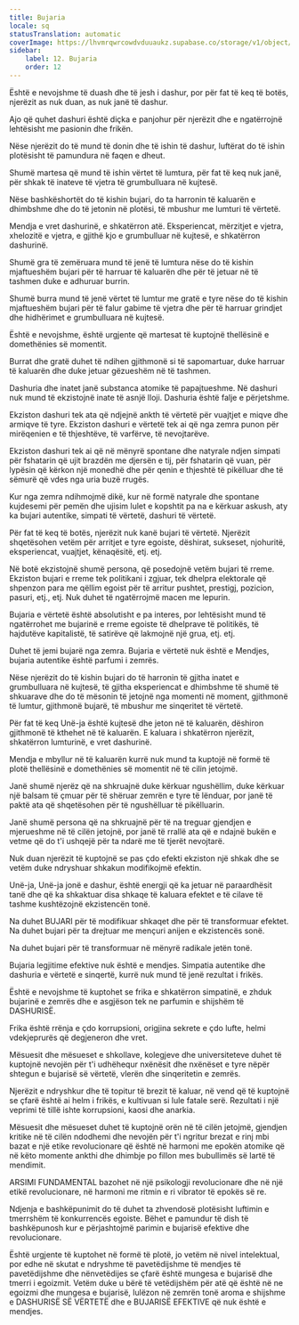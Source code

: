 ```yaml
---
title: Bujaria
locale: sq
statusTranslation: automatic
coverImage: https://lhvmrqwrcowdvduuaukz.supabase.co/storage/v1/object/public/strapi-uploads/small_cover-educacion-fundamental.webp-2d51a7828a2b1309555be27f7e2a61a0.webp
sidebar:
    label: 12. Bujaria
    order: 12
---
```

Është e nevojshme të duash dhe të jesh i dashur, por për fat të keq të botës, njerëzit as nuk duan, as nuk janë të dashur.

Ajo që quhet dashuri është diçka e panjohur për njerëzit dhe e ngatërrojnë lehtësisht me pasionin dhe frikën.

Nëse njerëzit do të mund të donin dhe të ishin të dashur, luftërat do të ishin plotësisht të pamundura në faqen e dheut.

Shumë martesa që mund të ishin vërtet të lumtura, për fat të keq nuk janë, për shkak të inateve të vjetra të grumbulluara në kujtesë.

Nëse bashkëshortët do të kishin bujari, do ta harronin të kaluarën e dhimbshme dhe do të jetonin në plotësi, të mbushur me lumturi të vërtetë.

Mendja e vret dashurinë, e shkatërron atë. Eksperiencat, mërzitjet e vjetra, xhelozitë e vjetra, e gjithë kjo e grumbulluar në kujtesë, e shkatërron dashurinë.

Shumë gra të zemëruara mund të jenë të lumtura nëse do të kishin mjaftueshëm bujari për të harruar të kaluarën dhe për të jetuar në të tashmen duke e adhuruar burrin.

Shumë burra mund të jenë vërtet të lumtur me gratë e tyre nëse do të kishin mjaftueshëm bujari për të falur gabime të vjetra dhe për të harruar grindjet dhe hidhërimet e grumbulluara në kujtesë.

Është e nevojshme, është urgjente që martesat të kuptojnë thellësinë e domethënies së momentit.

Burrat dhe gratë duhet të ndihen gjithmonë si të sapomartuar, duke harruar të kaluarën dhe duke jetuar gëzueshëm në të tashmen.

Dashuria dhe inatet janë substanca atomike të papajtueshme. Në dashuri nuk mund të ekzistojnë inate të asnjë lloji. Dashuria është falje e përjetshme.

Ekziston dashuri tek ata që ndjejnë ankth të vërtetë për vuajtjet e miqve dhe armiqve të tyre. Ekziston dashuri e vërtetë tek ai që nga zemra punon për mirëqenien e të thjeshtëve, të varfërve, të nevojtarëve.

Ekziston dashuri tek ai që në mënyrë spontane dhe natyrale ndjen simpati për fshatarin që ujit brazdën me djersën e tij, për fshatarin që vuan, për lypësin që kërkon një monedhë dhe për qenin e thjeshtë të pikëlluar dhe të sëmurë që vdes nga uria buzë rrugës.

Kur nga zemra ndihmojmë dikë, kur në formë natyrale dhe spontane kujdesemi për pemën dhe ujisim lulet e kopshtit pa na e kërkuar askush, aty ka bujari autentike, simpati të vërtetë, dashuri të vërtetë.

Për fat të keq të botës, njerëzit nuk kanë bujari të vërtetë. Njerëzit shqetësohen vetëm për arritjet e tyre egoiste, dëshirat, sukseset, njohuritë, eksperiencat, vuajtjet, kënaqësitë, etj. etj.

Në botë ekzistojnë shumë persona, që posedojnë vetëm bujari të rreme. Ekziston bujari e rreme tek politikani i zgjuar, tek dhelpra elektorale që shpenzon para me qëllim egoist për të arritur pushtet, prestigj, pozicion, pasuri, etj., etj. Nuk duhet të ngatërrojmë macen me lepurin.

Bujaria e vërtetë është absolutisht e pa interes, por lehtësisht mund të ngatërrohet me bujarinë e rreme egoiste të dhelprave të politikës, të hajdutëve kapitalistë, të satirëve që lakmojnë një grua, etj. etj.

Duhet të jemi bujarë nga zemra. Bujaria e vërtetë nuk është e Mendjes, bujaria autentike është parfumi i zemrës.

Nëse njerëzit do të kishin bujari do të harronin të gjitha inatet e grumbulluara në kujtesë, të gjitha eksperiencat e dhimbshme të shumë të shkuarave dhe do të mësonin të jetojnë nga momenti në moment, gjithmonë të lumtur, gjithmonë bujarë, të mbushur me sinqeritet të vërtetë.

Për fat të keq Unë-ja është kujtesë dhe jeton në të kaluarën, dëshiron gjithmonë të kthehet në të kaluarën. E kaluara i shkatërron njerëzit, shkatërron lumturinë, e vret dashurinë.

Mendja e mbyllur në të kaluarën kurrë nuk mund ta kuptojë në formë të plotë thellësinë e domethënies së momentit në të cilin jetojmë.

Janë shumë njerëz që na shkruajnë duke kërkuar ngushëllim, duke kërkuar një balsam të çmuar për të shëruar zemrën e tyre të lënduar, por janë të paktë ata që shqetësohen për të ngushëlluar të pikëlluarin.

Janë shumë persona që na shkruajnë për të na treguar gjendjen e mjerueshme në të cilën jetojnë, por janë të rrallë ata që e ndajnë bukën e vetme që do t'i ushqejë për ta ndarë me të tjerët nevojtarë.

Nuk duan njerëzit të kuptojnë se pas çdo efekti ekziston një shkak dhe se vetëm duke ndryshuar shkakun modifikojmë efektin.

Unë-ja, Unë-ja jonë e dashur, është energji që ka jetuar në paraardhësit tanë dhe që ka shkaktuar disa shkaqe të kaluara efektet e të cilave të tashme kushtëzojnë ekzistencën tonë.

Na duhet BUJARI për të modifikuar shkaqet dhe për të transformuar efektet. Na duhet bujari për ta drejtuar me mençuri anijen e ekzistencës sonë.

Na duhet bujari për të transformuar në mënyrë radikale jetën tonë.

Bujaria legjitime efektive nuk është e mendjes. Simpatia autentike dhe dashuria e vërtetë e sinqertë, kurrë nuk mund të jenë rezultat i frikës.

Është e nevojshme të kuptohet se frika e shkatërron simpatinë, e zhduk bujarinë e zemrës dhe e asgjëson tek ne parfumin e shijshëm të DASHURISË.

Frika është rrënja e çdo korrupsioni, origjina sekrete e çdo lufte, helmi vdekjeprurës që degjeneron dhe vret.

Mësuesit dhe mësueset e shkollave, kolegjeve dhe universiteteve duhet të kuptojnë nevojën për t'i udhëhequr nxënësit dhe nxënëset e tyre nëpër shtegun e bujarisë së vërtetë, vlerën dhe sinqeritetin e zemrës.

Njerëzit e ndryshkur dhe të topitur të brezit të kaluar, në vend që të kuptojnë se çfarë është ai helm i frikës, e kultivuan si lule fatale serë. Rezultati i një veprimi të tillë ishte korrupsioni, kaosi dhe anarkia.

Mësuesit dhe mësueset duhet të kuptojnë orën në të cilën jetojmë, gjendjen kritike në të cilën ndodhemi dhe nevojën për t'i ngritur brezat e rinj mbi bazat e një etike revolucionare që është në harmoni me epokën atomike që në këto momente ankthi dhe dhimbje po fillon mes bubullimës së lartë të mendimit.

ARSIMI FUNDAMENTAL bazohet në një psikologji revolucionare dhe në një etikë revolucionare, në harmoni me ritmin e ri vibrator të epokës së re.

Ndjenja e bashkëpunimit do të duhet ta zhvendosë plotësisht luftimin e tmerrshëm të konkurrencës egoiste. Bëhet e pamundur të dish të bashkëpunosh kur e përjashtojmë parimin e bujarisë efektive dhe revolucionare.

Është urgjente të kuptohet në formë të plotë, jo vetëm në nivel intelektual, por edhe në skutat e ndryshme të pavetëdijshme të mendjes të pavetëdijshme dhe nënvetëdijes se çfarë është mungesa e bujarisë dhe tmerri i egoizmit. Vetëm duke u bërë të vetëdijshëm për atë që është në ne egoizmi dhe mungesa e bujarisë, lulëzon në zemrën tonë aroma e shijshme e DASHURISË SË VËRTETË dhe e BUJARISË EFEKTIVE që nuk është e mendjes.


